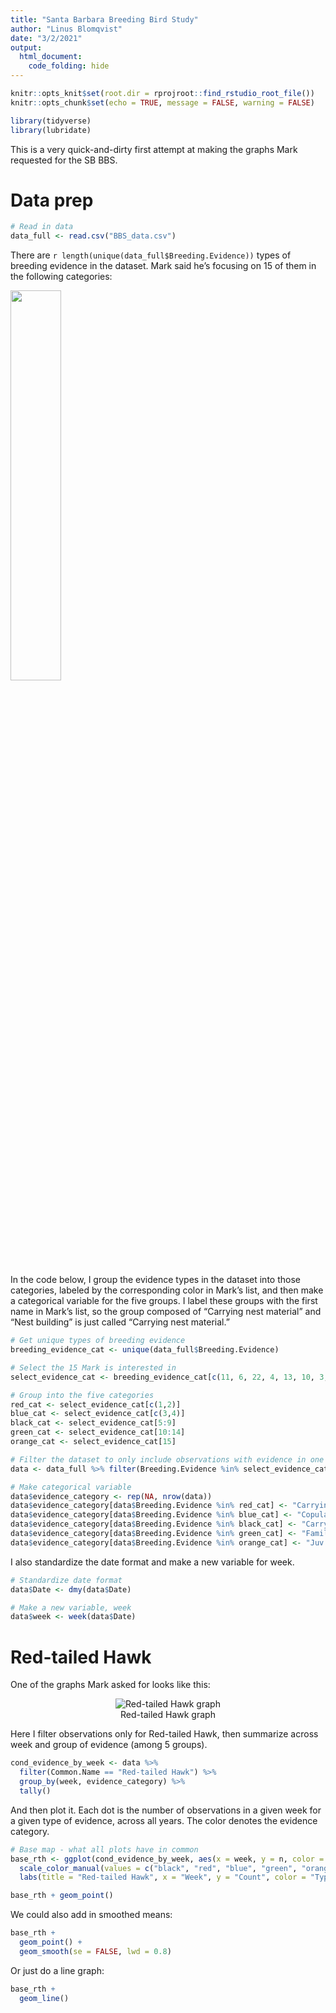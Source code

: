 ```yaml
---
title: "Santa Barbara Breeding Bird Study"
author: "Linus Blomqvist"
date: "3/2/2021"
output:
  html_document:
    code_folding: hide
---
```


```r
knitr::opts_knit$set(root.dir = rprojroot::find_rstudio_root_file())
knitr::opts_chunk$set(echo = TRUE, message = FALSE, warning = FALSE)
```

```r
library(tidyverse)
library(lubridate)
```

This is a very quick-and-dirty first attempt at making the graphs Mark requested for the SB BBS.

# Data prep
```r
# Read in data
data_full <- read.csv("BBS_data.csv")
```

There are `r length(unique(data_full$Breeding.Evidence))` types of breeding evidence in the dataset. Mark said he's focusing on 15 of them in the following categories:

![](categories.png){width=40%}

In the code below, I group the evidence types in the dataset into those categories, labeled by the corresponding color in Mark's list, and then make a categorical variable for the five groups. I label these groups with the first name in Mark's list, so the group composed of "Carrying nest material" and "Nest building" is just called "Carrying nest material."

```r
# Get unique types of breeding evidence
breeding_evidence_cat <- unique(data_full$Breeding.Evidence)

# Select the 15 Mark is interested in
select_evidence_cat <- breeding_evidence_cat[c(11, 6, 22, 4, 13, 10, 3, 24, 1, 7, 9, 15, 27, 18, 20)]

# Group into the five categories
red_cat <- select_evidence_cat[c(1,2)]
blue_cat <- select_evidence_cat[c(3,4)]
black_cat <- select_evidence_cat[5:9]
green_cat <- select_evidence_cat[10:14]
orange_cat <- select_evidence_cat[15]

# Filter the dataset to only include observations with evidence in one of the 15 categories
data <- data_full %>% filter(Breeding.Evidence %in% select_evidence_cat)

# Make categorical variable
data$evidence_category <- rep(NA, nrow(data))
data$evidence_category[data$Breeding.Evidence %in% red_cat] <- "Carrying nest material"
data$evidence_category[data$Breeding.Evidence %in% blue_cat] <- "Copulation"
data$evidence_category[data$Breeding.Evidence %in% black_cat] <- "Carrying food"
data$evidence_category[data$Breeding.Evidence %in% green_cat] <- "Family group"
data$evidence_category[data$Breeding.Evidence %in% orange_cat] <- "Juv indep"
```

I also standardize the date format and make a new variable for week.

```r
# Standardize date format
data$Date <- dmy(data$Date)

# Make a new variable, week
data$week <- week(data$Date)
```

# Red-tailed Hawk

One of the graphs Mark asked for looks like this:

<center>

![Red-tailed Hawk graph](bbs_rth.png)

</center>

Here I filter observations only for Red-tailed Hawk, then summarize across week and group of evidence (among 5 groups).

```r
cond_evidence_by_week <- data %>%
  filter(Common.Name == "Red-tailed Hawk") %>%
  group_by(week, evidence_category) %>%
  tally()
```

And then plot it. Each dot is the number of observations in a given week for a given type of evidence, across all years. The color denotes the evidence category.

```r
# Base map - what all plots have in common
base_rth <- ggplot(cond_evidence_by_week, aes(x = week, y = n, color = evidence_category)) +
  scale_color_manual(values = c("black", "red", "blue", "green", "orange")) +
  labs(title = "Red-tailed Hawk", x = "Week", y = "Count", color = "Type of evidence")
```


```r
base_rth + geom_point()
```

We could also add in smoothed means:

```r
base_rth +
  geom_point() +
  geom_smooth(se = FALSE, lwd = 0.8)
```

Or just do a line graph:
```r
base_rth +
  geom_line()
```

